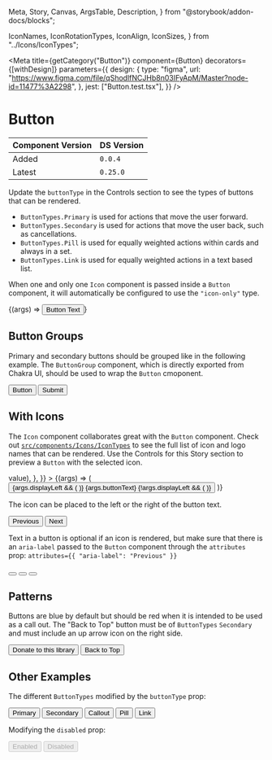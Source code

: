   Meta,
  Story,
  Canvas,
  ArgsTable,
  Description,
} from "@storybook/addon-docs/blocks";

  IconNames,
  IconRotationTypes,
  IconAlign,
  IconSizes,
} from "../Icons/IconTypes";

<Meta
  title={getCategory("Button")}
  component={Button}
  decorators={[withDesign]}
  parameters={{
    design: {
      type: "figma",
      url:
        "https://www.figma.com/file/qShodlfNCJHb8n03IFyApM/Master?node-id=11477%3A2298",
    },
    jest: ["Button.test.tsx"],
  }}
/>

# Button

| Component Version | DS Version |
| ----------------- | ---------- |
| Added             | `0.0.4`    |
| Latest            | `0.25.0`   |

<Description of={Button} />

Update the `buttonType` in the Controls section to see the types of buttons
that can be rendered.

- `ButtonTypes.Primary` is used for actions that move the user forward.
- `ButtonTypes.Secondary` is used for actions that move the user back, such as cancellations.
- `ButtonTypes.Pill` is used for equally weighted actions within cards and always in a set.
- `ButtonTypes.Link` is used for equally weighted actions in a text based list.

When one and only one `Icon` component is passed inside a `Button` component,
it will automatically be configured to use the `"icon-only"` type.

<Canvas withToolbar>
  <Story name="Basic">{(args) => <Button {...args}>Button Text</Button>}</Story>
</Canvas>

<ArgsTable story="Basic" />

## Button Groups

Primary and secondary buttons should be grouped like in the following example.
The `ButtonGroup` component, which is directly exported from Chakra UI, should
be used to wrap the `Button` cmoponent.

<Canvas>
  <Story name="Button Groups">
    <ButtonGroup>
      <Button buttonType={ButtonTypes.Secondary}>Button</Button>
      <Button buttonType={ButtonTypes.Primary}>Submit</Button>
    </ButtonGroup>
  </Story>
</Canvas>

## With Icons

The `Icon` component collaborates great with the `Button` component. Check out
[`src/components/Icons/IconTypes`](https://github.com/NYPL/nypl-design-system/blob/development/src/components/Icons/IconTypes.tsx)
to see the full list of icon and logo names that can be rendered. Use the
Controls for this Story section to preview a `Button` with the selected icon.

<Canvas>
  <Story
    name="With Icon"
    args={{
      displayLeft: true,
      buttonText: "Button Text",
      iconType: IconNames.Search,
    }}
    argTypes={{
      iconType: {
        control: {
          type: "select",
        },
        options: Object.values(IconNames).map((value) => value),
      },
    }}
  >
    {(args) => (
      <Button {...args}>
        {args.displayLeft && (
          <Icon
            name={args.iconType}
            className="left"
            align={IconAlign.Left}
            size={IconSizes.Small}
          />
        )}
        {args.buttonText}
        {!args.displayLeft && (
          <Icon
            name={args.iconType}
            className="right"
            align={IconAlign.Right}
            size={IconSizes.Small}
          />
        )}
      </Button>
    )}
  </Story>
</Canvas>

The icon can be placed to the left or the right of the button text.

<Canvas>
  <DSProvider>
    <ButtonGroup>
      <Button buttonType={ButtonTypes.Secondary}>
        <Icon
          name={IconNames.Arrow}
          className="left"
          iconRotation={IconRotationTypes.Rotate90}
          align={IconAlign.Left}
          size={IconSizes.Small}
        />
        Previous
      </Button>
      <Button buttonType={ButtonTypes.Secondary}>
        Next
        <Icon
          name={IconNames.Arrow}
          className="right"
          iconRotation={IconRotationTypes.Rotate270}
          align={IconAlign.Right}
          size={IconSizes.Small}
        />
      </Button>
    </ButtonGroup>
  </DSProvider>
</Canvas>

Text in a button is optional if an icon is rendered, but make sure that there
is an `aria-label` passed to the `Button` component through the `attributes` prop:
`attributes={{ "aria-label": "Previous" }}`

<Canvas>
  <DSProvider>
    <ButtonGroup>
      <Button
        buttonType={ButtonTypes.Secondary}
        attributes={{
          "aria-label": "Previous",
        }}
      >
        <Icon
          name={IconNames.Arrow}
          iconRotation={IconRotationTypes.Rotate90}
          size={IconSizes.Small}
        />
      </Button>
      <Button
        buttonType={ButtonTypes.Secondary}
        attributes={{
          "aria-label": "Next",
        }}
      >
        <Icon
          name={IconNames.Arrow}
          iconRotation={IconRotationTypes.Rotate270}
          size={IconSizes.Small}
        />
      </Button>
      <Button
        buttonType={ButtonTypes.Secondary}
        attributes={{
          "aria-label": "Close",
        }}
      >
        <Icon name={IconNames.Close} size={IconSizes.Small} />
      </Button>
    </ButtonGroup>
  </DSProvider>
</Canvas>

## Patterns

Buttons are blue by default but should be red when it is intended to be used as
a call out. The "Back to Top" button must be of `ButtonTypes` `Secondary` and
must include an up arrow icon on the right side.

<Canvas>
  <Story name="Patterns">
    <ButtonGroup>
      <Button buttonType={ButtonTypes.Callout}>Donate to this library</Button>
      <Button buttonType={ButtonTypes.Secondary}>
        Back to Top
        <Icon
          name={IconNames.Arrow}
          iconRotation={IconRotationTypes.Rotate180}
          size={IconSizes.Small}
          className="right"
          align={IconAlign.Right}
        />
      </Button>
    </ButtonGroup>
  </Story>
</Canvas>

## Other Examples

The different `ButtonTypes` modified by the `buttonType` prop:

<Canvas>
  <DSProvider>
    <ButtonGroup>
      <Button buttonType={ButtonTypes.Primary}>Primary</Button>
      <Button buttonType={ButtonTypes.Secondary}>Secondary</Button>
      <Button buttonType={ButtonTypes.Callout}>Callout</Button>
      <Button buttonType={ButtonTypes.Pill}>Pill</Button>
      <Button buttonType={ButtonTypes.Link}>Link</Button>
    </ButtonGroup>
  </DSProvider>
</Canvas>

Modifying the `disabled` prop:

<Canvas>
  <DSProvider>
    <ButtonGroup>
      <Button disabled={false}>Enabled</Button>
      <Button disabled={true}>Disabled</Button>
    </ButtonGroup>
  </DSProvider>
</Canvas>
